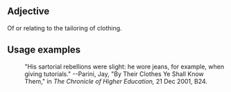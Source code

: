 ==Adjective==
Of or relating to the tailoring of clothing.  

==Usage examples==
:"His sartorial rebellions were slight: he wore jeans, for example, when giving tutorials."  --Parini, Jay, "By Their Clothes Ye Shall Know Them," in ''The Chronicle of Higher Education,'' 21 Dec 2001, B24.